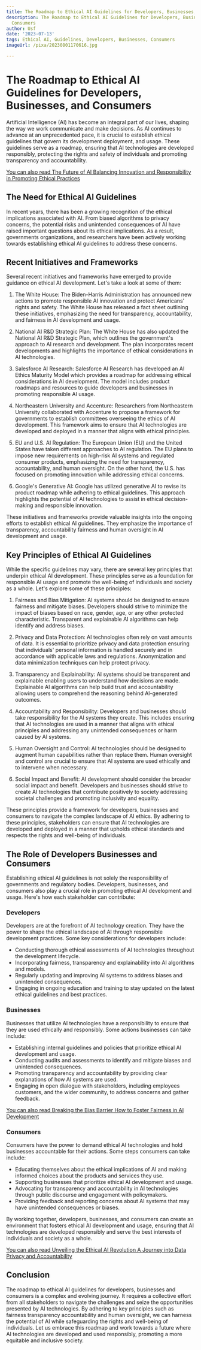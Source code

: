 ```yaml
---
title: The Roadmap to Ethical AI Guidelines for Developers, Businesses, and Consumers
description: The Roadmap to Ethical AI Guidelines for Developers, Businesses, and
  Consumers
author: Usf
date: '2023-07-13'
tags: Ethical AI, Guidelines, Developers, Businesses, Consumers
imageUrl: /pixa/20230801170616.jpg

---
```

# The Roadmap to Ethical AI Guidelines for Developers, Businesses, and Consumers

Artificial Intelligence (AI)  has become an integral part of our lives, shaping the way we work communicate and make decisions. As AI continues to advance at an unprecedented pace, it is crucial to establish ethical guidelines that govern its development deployment, and usage. These guidelines serve as a roadmap, ensuring that AI technologies are developed responsibly, protecting the rights  and safety  of individuals and  promoting transparency and accountability.

[You can also read The Future of AI Balancing Innovation and Responsibility in Promoting Ethical  Practices](The%20Future%20of%20AI%20Balancing%20Innovation%20and%20Responsibility%20in%20Promoting%20Ethical%20Practices)


## The Need  for Ethical AI Guidelines

In recent years,  there has been a growing recognition of  the ethical implications associated with AI.  From biased algorithms  to privacy concerns, the potential risks and unintended  consequences of AI have raised  important questions about its ethical implications. As a result, governments  organizations, and researchers have been actively working  towards  establishing ethical AI guidelines to address these concerns.

## Recent Initiatives and Frameworks

Several recent initiatives and frameworks  have emerged to provide guidance on ethical AI development.  Let's take a look at some of them:

1. The White  House: The Biden-Harris Administration has  announced new actions  to  promote  responsible AI innovation and protect Americans' rights and safety. The White House has released a fact sheet outlining these initiatives, emphasizing the need for transparency, accountability, and fairness in AI development  and usage.

2. National  AI R&D Strategic Plan: The  White  House  has also updated the  National AI R&D Strategic Plan, which outlines the government's approach  to AI research  and development. The plan  incorporates recent developments and highlights the importance of ethical considerations  in AI technologies.

3. Salesforce AI Research: Salesforce AI Research has  developed an AI Ethics Maturity Model  which provides a roadmap for addressing ethical considerations in AI development. The model includes product roadmaps and  resources to guide developers and businesses in promoting responsible AI usage.

4. Northeastern University and Accenture: Researchers  from Northeastern University collaborated with Accenture  to propose a framework for governments to establish committees overseeing  the ethics of AI development. This framework aims to ensure that AI  technologies are developed and deployed in  a manner that aligns with ethical principles.

5. EU  and U.S. AI Regulation:  The European Union  (EU) and the United States have taken different approaches to AI regulation. The EU plans  to impose new requirements on high-risk AI systems and regulated consumer products, emphasizing the need for transparency, accountability, and human oversight. On the other hand, the U.S. has focused on promoting innovation while addressing ethical concerns.

6. Google's  Generative  AI: Google has utilized generative AI to revise its product roadmap  while  adhering  to ethical guidelines. This approach highlights the potential of AI technologies to assist in ethical  decision-making  and responsible  innovation.

These initiatives and frameworks provide valuable insights into the ongoing efforts to establish ethical AI  guidelines. They emphasize the importance of transparency, accountability fairness and human oversight in AI  development and usage.

## Key Principles of  Ethical AI  Guidelines

While the specific guidelines may vary, there are several key principles that underpin ethical AI development. These  principles serve as a foundation for responsible AI usage and promote the well-being  of individuals and  society as a whole. Let's explore some of these principles:

1. Fairness and Bias Mitigation:  AI systems should be designed  to ensure  fairness  and mitigate biases. Developers should strive to minimize the impact of biases based on race, gender, age, or any other protected characteristic. Transparent and explainable  AI algorithms can help identify and address biases.

2. Privacy  and Data Protection: AI technologies often rely on vast amounts of data. It is  essential to prioritize privacy and data protection  ensuring that individuals' personal information is handled securely and in accordance with applicable laws and regulations. Anonymization and data minimization techniques can help protect privacy.

3. Transparency and  Explainability: AI systems should be transparent and explainable  enabling users to understand how  decisions are made. Explainable AI algorithms can help build trust and  accountability allowing users to comprehend the reasoning behind AI-generated outcomes.

4. Accountability and Responsibility: Developers and businesses  should take responsibility for the AI systems they create. This includes ensuring that AI technologies  are used in a manner that aligns with  ethical  principles  and addressing any unintended consequences  or harm caused by AI systems.

5. Human Oversight and Control: AI technologies should be designed to augment  human capabilities rather than replace them.  Human oversight and control are crucial to ensure that AI systems are used ethically and to intervene  when necessary.

6. Social Impact  and Benefit: AI development should consider the broader social impact and benefit.  Developers  and businesses  should strive to create AI technologies that contribute positively to society  addressing  societal challenges and promoting  inclusivity and equality.

These principles provide a framework for developers, businesses and consumers to navigate the complex landscape of AI ethics. By adhering to these principles, stakeholders can ensure that AI technologies are  developed and deployed  in a  manner that upholds  ethical standards and respects the rights and well-being of individuals.

## The Role of Developers Businesses and Consumers

Establishing ethical AI guidelines is not solely  the responsibility of governments  and regulatory bodies. Developers, businesses, and consumers also play a crucial role in promoting  ethical AI development and usage. Here's how each stakeholder can  contribute:

### Developers

Developers  are at the forefront of AI technology creation. They have the power to shape the ethical landscape of AI through  responsible development practices. Some key considerations for developers include:

-  Conducting thorough ethical assessments of AI technologies throughout the development lifecycle.
- Incorporating fairness, transparency and explainability into AI algorithms and models.
- Regularly updating and improving AI systems to address biases and  unintended consequences.
- Engaging in ongoing education and training to stay updated on the  latest ethical guidelines and best practices.

### Businesses

Businesses that utilize AI technologies have  a responsibility to ensure that they are used ethically and responsibly. Some actions businesses can take  include:

- Establishing internal guidelines and policies that prioritize ethical  AI development and usage.
- Conducting audits and assessments to identify and mitigate biases and unintended consequences.
- Promoting transparency and accountability by providing clear explanations of how AI systems are  used.
- Engaging in open dialogue with stakeholders, including employees customers, and the wider community, to address concerns  and gather feedback.

[You can also read Breaking the Bias Barrier How to  Foster Fairness  in AI  Development](Breaking%20the%20Bias%20Barrier%20How%20to%20Foster%20Fairness%20in%20AI%20Development)


### Consumers

Consumers have the power to demand ethical AI technologies and hold businesses  accountable for their actions. Some steps consumers can take include:

- Educating themselves about the ethical implications of AI and making informed choices about the products and services they use.
- Supporting businesses  that prioritize ethical AI  development and usage.
- Advocating for transparency and  accountability in AI technologies through public discourse and engagement with policymakers.
- Providing feedback and  reporting concerns about AI systems that may have unintended consequences or biases.

By working together, developers, businesses, and consumers can create an environment that fosters ethical AI development and usage, ensuring  that AI technologies are developed responsibly and serve the best interests of individuals and society as a whole.

[You can also read Unveiling the Ethical AI Revolution A Journey into Data Privacy and Accountability](Unveiling%20the%20Ethical%20AI%20Revolution%20A%20Journey%20into%20Data%20Privacy%20and%20Accountability)


## Conclusion

The roadmap to ethical AI guidelines for developers, businesses  and  consumers is a complex and evolving journey. It requires a collective effort  from all stakeholders to navigate the challenges and seize the opportunities presented by AI technologies. By adhering to key principles such as fairness transparency accountability and human oversight, we can  harness the potential  of AI while safeguarding the rights and well-being of individuals. Let us embrace this roadmap  and work towards  a future  where AI technologies are developed  and  used responsibly, promoting a more  equitable and inclusive society.